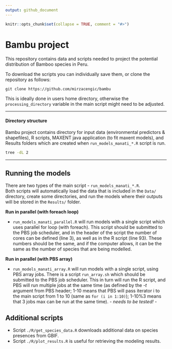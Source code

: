 ```yaml
---
output: github_document
---
```


<!-- README.md is generated from README.Rmd. Please edit that file -->

```r
knitr::opts_chunk$set(collapse = TRUE, comment = "#>")
```

# Bambu project  

This repository contains data and scripts needed to project the potential distribution of Bamboo species in Peru.

To download the scripts you can individually save them, or clone the repository as follows:  

```git
git clone https://github.com/mirzacengic/bambu
```

This is ideally done in users home directory, otherwise the `processing_directory` variable in the main script might need to be adjusted.  

---

#### Directory structure
Bambu project contains directory for input data (environmental predictors & shapefiles), R scripts, MAXENT java application (to fit maxent models), and Results folders which are created when `run_models_manati_*.R` script is run.  
```bash
tree -dL 2
```

---  

## Running the models  
There are two types of the main script - `run_models_manati_*.R`.  
Both scripts will automatically load the data that is included in the `Data/` directory, create some directories, and run the models where their outputs will be stored in the `Results/` folder.

**Run in parallel (with foreach loop)** 

- `run_models_manati_parallel.R` will run models with a single script which uses parallel for loop (with foreach). This script should be submitted to the PBS job scheduler, and in the header of the script the number of cores can be defined (line 3), as well as in the R script (line 93). These numbers should be the same, and if the computer allows, it can be the same as the number of species that are being modelled.  

**Run in parallel (with PBS array)** 

- `run_models_manati_array.R` will run models with a single script, using PBS array jobs. There is a script `run_array.sh` which should be submitted to the PBS job scheduler. This in turn will run the R script, and PBS will run multiple jobs at the same time (as defined by the *-t* argument from PBS header; 1-10 means that PBS will pass iterator i to the main script from 1 to 10 (same as `for (i in 1:10)`); 1-10%3 means that 3 jobs max can be run at the same time). - *needs to be tested!* -

## Additional scripts

- Script `./R/get_species_data.R` downloads additional data on species presences from GBIF.  
- Script `./R/plot_results.R` is useful for retrieving the modeling results.  